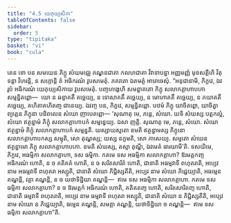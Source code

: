 ```yaml
---
title: "4.5 យេភុយ្យសិកា"
tableOfContents: false
sidebar:
  order: 5
type: "tipitaka"
basket: "vi"
book: "cula"
---
```



<DynamicBreadcrumb />

<Division number="202" book="cula">

<Paragraph number="849" book="cula">
តេន ខោ បន សមយេន ភិក្ខូ សំឃមជ្ឈេ ភណ្ឌនជាតា កលហជាតា វិវាទាបន្នា អញ្ញមញ្ញំ មុខសត្តីហិ វិតុទន្តា វិហរន្តិ, ន សក្កោន្តិ តំ អធិករណំ វូបសមេតុំ. ភគវតោ ឯតមត្ថំ អារោចេសុំ. “អនុជានាមិ, ភិក្ខវេ, ឯវរូបំ អធិករណំ យេភុយ្យសិកាយ វូបសមេតុំ. បញ្ចហង្គេហិ សមន្នាគតោ ភិក្ខុ សលាកគ្គាហាបកោ សម្មន្និតព្ពោ—  យោ ន ឆន្ទាគតឹ គច្ឆេយ្យ, ន ទោសាគតឹ គច្ឆេយ្យ, ន មោហាគតឹ គច្ឆេយ្យ, ន ភយាគតឹ គច្ឆេយ្យ, គហិតាគហិតញ្ច ជានេយ្យ. ឯវញ្ច បន, ភិក្ខវេ, សម្មន្និតព្ពោ. បឋមំ ភិក្ខុ យាចិតព្ពោ, យាចិត្វា ព្យត្តេន ភិក្ខុនា បដិពលេន សំឃោ ញាបេតព្ពោ—
</Paragraph>

</Division>
<Division number="203" book="cula">

<Paragraph number="850" book="cula">
‘សុណាតុ មេ, ភន្តេ, សំឃោ. យទិ សំឃស្ស បត្តកល្លំ, សំឃោ ឥត្ថន្នាមំ ភិក្ខុំ សលាកគ្គាហាបកំ សម្មន្នេយ្យ. ឯសា ញត្តិ.
</Paragraph>

<Paragraph number="851" book="cula">
សុណាតុ មេ, ភន្តេ, សំឃោ. សំឃោ ឥត្ថន្នាមំ ភិក្ខុំ សលាកគ្គាហាបកំ សម្មន្នតិ. យស្សាយស្មតោ ខមតិ ឥត្ថន្នាមស្ស ភិក្ខុនោ សលាកគ្គាហាបកស្ស សម្មុតិ, សោ តុណ្ហស្ស; យស្ស នក្ខមតិ, សោ ភាសេយ្យ.
</Paragraph>

<Paragraph number="852" book="cula">
សម្មតោ សំឃេន ឥត្ថន្នាមោ ភិក្ខុ សលាកគ្គាហាបកោ. ខមតិ សំឃស្ស, តស្មា តុណ្ហី, ឯវមេតំ ធារយាមី’តិ.
</Paragraph>

</Division>
<Division number="204" book="cula">

<Paragraph number="853" book="cula">
ទសយិមេ, ភិក្ខវេ, អធម្មិកា សលាកគ្គាហា, ទស ធម្មិកា. កតមេ ទស អធម្មិកា សលាកគ្គាហា? ឱរមត្តកញ្ច អធិករណំ ហោតិ, ន ច គតិគតំ ហោតិ, ន ច សរិតសារិតំ ហោតិ, ជានាតិ អធម្មវាទី ពហុតរាតិ, អប្បេវ នាម អធម្មវាទី ពហុតរា អស្សូតិ, ជានាតិ សំឃោ ភិជ្ជិស្សតីតិ, អប្បេវ នាម សំឃោ ភិជ្ជេយ្យាតិ, អធម្មេន គណ្ហន្តិ, វគ្គា គណ្ហន្តិ, ន ច យថាទិដ្ឋិយា គណ្ហន្តិ—  ឥមេ ទស អធម្មិកា សលាកគ្គាហា.
</Paragraph>

<Paragraph number="854" book="cula">
កតមេ ទស ធម្មិកា សលាកគ្គាហា? ន ច ឱរមត្តកំ អធិករណំ ហោតិ, គតិគតញ្ច ហោតិ, សរិតសារិតញ្ច ហោតិ, ជានាតិ ធម្មវាទី ពហុតរាតិ, អប្បេវ នាម ធម្មវាទី ពហុតរា អស្សូតិ, ជានាតិ សំឃោ ន ភិជ្ជិស្សតីតិ, អប្បេវ នាម សំឃោ ន ភិជ្ជេយ្យាតិ, ធម្មេន គណ្ហន្តិ, សមគ្គា គណ្ហន្តិ, យថាទិដ្ឋិយា ច គណ្ហន្តិ—  ឥមេ ទស ធម្មិកា សលាកគ្គាហា”តិ.
</Paragraph>
</Division>